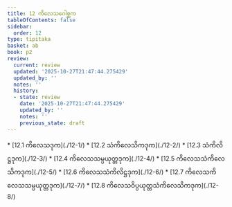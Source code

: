 ```yaml
---
title: 12 ကိလေသဂေါစ္ဆက
tableOfContents: false
sidebar:
  order: 12
type: tipitaka
basket: ab
book: p2
review:
  current: review
  updated: '2025-10-27T21:47:44.275429'
  updated_by: ''
  notes: ''
  history:
  - state: review
    date: '2025-10-27T21:47:44.275429'
    updated_by: ''
    notes: ''
    previous_state: draft
---
```



<ReviewStatus review={frontmatter.review} showDetails={true} />

<HypothesisAnnotation frontmatter={frontmatter} />

<DynamicBreadcrumb />



<TableOfContents book="p2" section="12">
* [12.1 ကိလေသဒုက](./12-1/)
* [12.2 သံကိလေသိကဒုက](./12-2/)
* [12.3 သံကိလိဋ္ဌဒုက](./12-3/)
* [12.4 ကိလေသသမ္ပယုတ္တဒုက](./12-4/)
* [12.5 ကိလေသသံကိလေသိကဒုက](./12-5/)
* [12.6 ကိလေသသံကိလိဋ္ဌဒုက](./12-6/)
* [12.7 ကိလေသကိလေသသမ္ပယုတ္တဒုက](./12-7/)
* [12.8 ကိလေသဝိပ္ပယုတ္တသံကိလေသိကဒုက](./12-8/)
</TableOfContents>